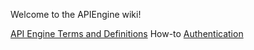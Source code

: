 Welcome to the APIEngine wiki!

[[APIEngineTermsAndDefinitions.md|API Engine Terms and Definitions]]
How-to
[[How-To-Authentication.md|Authentication]]
